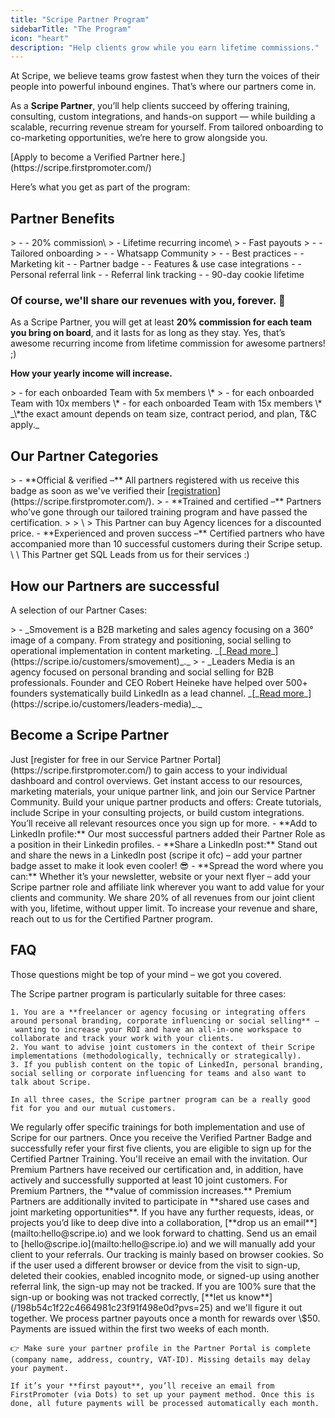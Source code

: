 ```yaml
---
title: "Scripe Partner Program"
sidebarTitle: "The Program"
icon: "heart"
description: "Help clients grow while you earn lifetime commissions."
---
```


At Scripe, we believe teams grow fastest when they turn the voices of their people into powerful inbound engines. That’s where our partners come in.

As a **Scripe Partner**, you’ll help clients succeed by offering training, consulting, custom integrations, and hands-on support — while building a scalable, recurring revenue stream for yourself. From tailored onboarding to co-marketing opportunities, we’re here to grow alongside you.

<Check>
  [Apply to become a Verified Partner here.](https://scripe.firstpromoter.com/)
</Check>

Here’s what you get as part of the program:

## Partner Benefits

<CardGroup cols={2}>
  <Card title="Attractive commission" icon="money-bill-trend-up">
    > - - 20% commission\
    >   - Lifetime recurring income\
    >   - Fast payouts
  </Card>
  <Card title="Priority support " icon="star">
    > - - Tailored onboarding
    > - - Whatsapp Community
    > - - Best practices
  </Card>
  <Card title="Marketing opportunities" icon="badge-check">
    - - Marketing kit
    - - Partner badge
    - - Features & use case integrations
  </Card>
  <Card title="Personal referral dashboard" icon="chart-line-up">
    - - Personal referral link
    - - Referral link tracking
    - - 90-day cookie lifetime
  </Card>
</CardGroup>

### **Of course, we'll share our revenues with you, forever. 💸**

As a Scripe Partner, you will get at least **20% commission for each team you bring on board**, and it lasts for as long as they stay. Yes, that’s awesome recurring income from lifetime commission for awesome partners! ;)

**How your yearly income will increase.**

<CardGroup cols={3}>
  <Card title="€660">
    > - for each onboarded Team with 5x members \*
  </Card>
  <Card title="€1,320 ">
    > - for each onboarded Team with 10x members \*
  </Card>
  <Card title="€2,000  ">
    - for each onboarded Team with 15x members \*
  </Card>
</CardGroup>

<Info>
  _\*the exact amount depends on team size, contract period, and plan, T&C apply._
</Info>

## Our Partner Categories

<CardGroup cols={3}>
  <Card title="Verified Partner">
    > - **Official & verified –** All partners registered with us receive this badge as soon as we've verified their [<u>registration</u>](https://scripe.firstpromoter.com/).
  </Card>
  <Card title="Certified Partner">
    > - **Trained and certified –** Partners who've gone through our tailored training program and have passed the certification.
    >
    >   \
    >   This Partner can buy Agency licences for a discounted price.
  </Card>
  <Card title="Premium Partner">
    - **Experienced and proven success –** Certified partners who have accompanied more than 10 successful customers during their Scripe setup. \
      \
      This Partner get SQL Leads from us for their services :)
  </Card>
</CardGroup>

## How our Partners are successful

A selection of our Partner Cases:

<CardGroup cols={2}>
  <Card title="Smovement saves 60% of their time with Scripe." img="/images/smovement.webp">
    > - _Smovement is a B2B marketing and sales agency focusing on a 360° image of a company. From strategy and positioning, social selling to operational implementation in content marketing. _[_<u>Read more</u>_](https://scripe.io/customers/smovement)_._
  </Card>
  <Card title="Leaders Media boosts ROI and breaks records for clients." img="/images/robert.webp">
    > - _Leaders Media is an agency focused on personal branding and social selling for B2B professionals. Founder and CEO Robert Heineke have helped over 500+ founders systematically build LinkedIn as a lead channel. _[_<u>Read more</u>_](https://scripe.io/customers/leaders-media)_._
  </Card>
</CardGroup>

## Become a Scripe Partner

<AccordionGroup>
  <Accordion title="Step 1: Sign up without any commitments">
    Just [register for free in our Service Partner Portal](https://scripe.firstpromoter.com/) to gain access to your individual dashboard and control overviews.
  </Accordion>
  <Accordion title="Step 2: Access content & community">
    Get instant access to our resources, marketing materials, your unique partner link, and join our Service Partner Community.
  </Accordion>
  <Accordion title="Step 3: Build your Scripe offers ">
    Build your unique partner products and offers: Create tutorials, include Scripe in your consulting projects, or build custom integrations. You’ll receive all relevant resources once you sign up for more.
  </Accordion>
  <Accordion title="Step 4: Show off, you are a Scripe Partner now ;)">
    - **Add to LinkedIn profile:** Our most successful partners added their Partner Role as a position in their Linkedin profiles.
    - **Share a LinkedIn post:** Stand out and share the news in a LinkedIn post (scripe it ofc) – add your partner badge asset to make it look even cooler! 😎
    - **Spread the word where you can:** Whether it’s your newsletter, website or your next flyer – add your Scripe partner role and affiliate link wherever you want to add value for your clients and community.
  </Accordion>
  <Accordion title="Lastly: Earn (more) money every month, recurring.">
    We share 20% of all revenues from our joint client with you, lifetime, without upper limit. To increase your revenue and share, reach out to us for the Certified Partner program.
  </Accordion>
</AccordionGroup>

## FAQ

Those questions might be top of your mind – we got you covered.

<AccordionGroup>
  <Accordion title="Is the Scripe Partner Program a good fit for me?">
    The Scripe partner program is particularly suitable for three cases:

    1. You are a **freelancer or agency focusing or integrating offers around personal branding, corporate influencing or social selling** – wanting to increase your ROI and have an all-in-one workspace to collaborate and track your work with your clients.
    2. You want to advise joint customers in the context of their Scripe implementations (methodologically, technically or strategically).
    3. If you publish content on the topic of LinkedIn, personal branding, social selling or corporate influencing for teams and also want to talk about Scripe.

    In all three cases, the Scripe partner program can be a really good fit for you and our mutual customers.
  </Accordion>
  <Accordion title="How do I get the ‘Certified Partner’ badge?">
    We regularly offer specific trainings for both implementation and use of Scripe for our partners. Once you receive the Verified Partner Badge and successfully refer your first five clients, you are eligible to sign up for the Certified Partner Training. You'll receive an email with the invitation.
  </Accordion>
  <Accordion title="How do I get the ‘Premium Partner’ badge?">
    Our Premium Partners have received our certification and, in addition, have actively and successfully supported at least 10 joint customers. For Premium Partners, the **value of commission increases.** Premium Partners are additionally invited to participate in **shared use cases and joint marketing opportunities**.
  </Accordion>
  <Accordion title="Are there any other opportunities besides the partner program?">
    If you have any further requests, ideas, or projects you’d like to deep dive into a collaboration, [**drop us an email**](mailto:hello@scripe.io) and we look forward to chatting.
  </Accordion>
  <Accordion title="My customer has registered without using my referral link, what can I do?">
    Send us an email to [hello@scripe.io](mailto:hello@scripe.io) and we will manually add your client to your referrals.
  </Accordion>
  <Accordion title="Why can’t I see my referrals?">
    Our tracking is mainly based on browser cookies. So if the user used a different browser or device from the visit to sign-up, deleted their cookies, enabled incognito mode, or signed-up using another referral link, the sign-up may not be tracked. If you are 100% sure that the sign-up or booking was not tracked correctly, [**let us know**](/198b54c1f22c4664981c23f91f498e0d?pvs=25) and we'll figure it out together.
  </Accordion>
  <Accordion title="When and how do I get paid?">
    We process partner payouts once a month for rewards over \$50. Payments are issued within the first two weeks of each month.

    👉 Make sure your partner profile in the Partner Portal is complete (company name, address, country, VAT-ID). Missing details may delay your payment.

    If it’s your **first payout**, you’ll receive an email from FirstPromoter (via Dots) to set up your payment method. Once this is done, all future payments will be processed automatically each month.
  </Accordion>
</AccordionGroup>